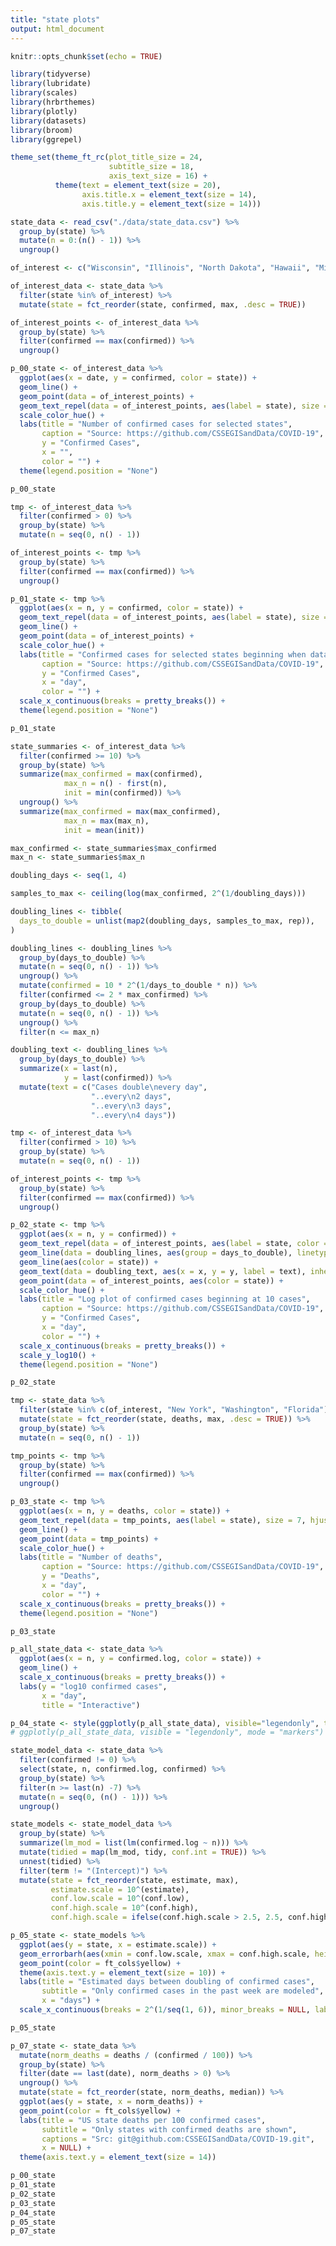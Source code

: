 ```yaml
---
title: "state plots"
output: html_document
---
```


```r
knitr::opts_chunk$set(echo = TRUE)
```

```r
library(tidyverse)
library(lubridate)
library(scales)
library(hrbrthemes)
library(plotly)
library(datasets)
library(broom)
library(ggrepel)

theme_set(theme_ft_rc(plot_title_size = 24,
                      subtitle_size = 18,
                      axis_text_size = 16) +
          theme(text = element_text(size = 20),
                axis.title.x = element_text(size = 14),
                axis.title.y = element_text(size = 14)))
```

```r
state_data <- read_csv("./data/state_data.csv") %>%
  group_by(state) %>%
  mutate(n = 0:(n() - 1)) %>%
  ungroup()
```


```r
of_interest <- c("Wisconsin", "Illinois", "North Dakota", "Hawaii", "Michigan", "Minnesota")

of_interest_data <- state_data %>%
  filter(state %in% of_interest) %>%
  mutate(state = fct_reorder(state, confirmed, max, .desc = TRUE))

of_interest_points <- of_interest_data %>%
  group_by(state) %>%
  filter(confirmed == max(confirmed)) %>%
  ungroup()

p_00_state <- of_interest_data %>%
  ggplot(aes(x = date, y = confirmed, color = state)) +
  geom_line() +
  geom_point(data = of_interest_points) +
  geom_text_repel(data = of_interest_points, aes(label = state), size = 7, hjust = 1, vjust = 1) +
  scale_color_hue() +
  labs(title = "Number of confirmed cases for selected states",
       caption = "Source: https://github.com/CSSEGISandData/COVID-19",
       y = "Confirmed Cases",
       x = "",
       color = "") +
  theme(legend.position = "None")
```

```r
p_00_state
```


```r
tmp <- of_interest_data %>%
  filter(confirmed > 0) %>%
  group_by(state) %>%
  mutate(n = seq(0, n() - 1))

of_interest_points <- tmp %>%
  group_by(state) %>%
  filter(confirmed == max(confirmed)) %>%
  ungroup()

p_01_state <- tmp %>%
  ggplot(aes(x = n, y = confirmed, color = state)) +
  geom_text_repel(data = of_interest_points, aes(label = state), size = 7, hjust = 1, vjust = 1) +
  geom_line() +
  geom_point(data = of_interest_points) +
  scale_color_hue() +
  labs(title = "Confirmed cases for selected states beginning when data is available",
       caption = "Source: https://github.com/CSSEGISandData/COVID-19",
       y = "Confirmed Cases",
       x = "day",
       color = "") +
  scale_x_continuous(breaks = pretty_breaks()) +
  theme(legend.position = "None")
```

```r
p_01_state
```


```r
state_summaries <- of_interest_data %>%
  filter(confirmed >= 10) %>%
  group_by(state) %>%
  summarize(max_confirmed = max(confirmed),
            max_n = n() - first(n),
            init = min(confirmed)) %>%
  ungroup() %>%
  summarize(max_confirmed = max(max_confirmed),
            max_n = max(max_n),
            init = mean(init))

max_confirmed <- state_summaries$max_confirmed
max_n <- state_summaries$max_n

doubling_days <- seq(1, 4)

samples_to_max <- ceiling(log(max_confirmed, 2^(1/doubling_days)))

doubling_lines <- tibble(
  days_to_double = unlist(map2(doubling_days, samples_to_max, rep)),
)

doubling_lines <- doubling_lines %>%
  group_by(days_to_double) %>%
  mutate(n = seq(0, n() - 1)) %>%
  ungroup() %>%
  mutate(confirmed = 10 * 2^(1/days_to_double * n)) %>%
  filter(confirmed <= 2 * max_confirmed) %>%
  group_by(days_to_double) %>%
  mutate(n = seq(0, n() - 1)) %>%
  ungroup() %>%
  filter(n <= max_n)

doubling_text <- doubling_lines %>%
  group_by(days_to_double) %>%
  summarize(x = last(n),
            y = last(confirmed)) %>%
  mutate(text = c("Cases double\nevery day",
                  "..every\n2 days",
                  "..every\n3 days",
                  "..every\n4 days"))
```

```r
tmp <- of_interest_data %>%
  filter(confirmed > 10) %>%
  group_by(state) %>%
  mutate(n = seq(0, n() - 1))

of_interest_points <- tmp %>%
  group_by(state) %>%
  filter(confirmed == max(confirmed)) %>%
  ungroup()

p_02_state <- tmp %>%
  ggplot(aes(x = n, y = confirmed)) +
  geom_text_repel(data = of_interest_points, aes(label = state, color = state), size = 7, hjust = 1, vjust = 1) +
  geom_line(data = doubling_lines, aes(group = days_to_double), linetype = "dashed") +
  geom_line(aes(color = state)) +
  geom_text(data = doubling_text, aes(x = x, y = y, label = text), inherit.aes = FALSE, nudge_x = -0.5, size = 5) +
  geom_point(data = of_interest_points, aes(color = state)) +
  scale_color_hue() +
  labs(title = "Log plot of confirmed cases beginning at 10 cases",
       caption = "Source: https://github.com/CSSEGISandData/COVID-19",
       y = "Confirmed Cases",
       x = "day",
       color = "") +
  scale_x_continuous(breaks = pretty_breaks()) +
  scale_y_log10() +
  theme(legend.position = "None")
```

```r
p_02_state
```


```r
tmp <- state_data %>%
  filter(state %in% c(of_interest, "New York", "Washington", "Florida"), deaths >= 0) %>%
  mutate(state = fct_reorder(state, deaths, max, .desc = TRUE)) %>%
  group_by(state) %>%
  mutate(n = seq(0, n() - 1))

tmp_points <- tmp %>%
  group_by(state) %>%
  filter(confirmed == max(confirmed)) %>%
  ungroup()

p_03_state <- tmp %>%
  ggplot(aes(x = n, y = deaths, color = state)) +
  geom_text_repel(data = tmp_points, aes(label = state), size = 7, hjust = 1, vjust = 1) +
  geom_line() +
  geom_point(data = tmp_points) +
  scale_color_hue() +
  labs(title = "Number of deaths",
       caption = "Source: https://github.com/CSSEGISandData/COVID-19",
       y = "Deaths",
       x = "day",
       color = "") +
  scale_x_continuous(breaks = pretty_breaks()) +
  theme(legend.position = "None")
```

```r
p_03_state
```


```r
p_all_state_data <- state_data %>%
  ggplot(aes(x = n, y = confirmed.log, color = state)) +
  geom_line() +
  scale_x_continuous(breaks = pretty_breaks()) +
  labs(y = "log10 confirmed cases",
       x = "day",
       title = "Interactive")

p_04_state <- style(ggplotly(p_all_state_data), visible="legendonly", traces = 1:50)
# ggplotly(p_all_state_data, visible = "legendonly", mode = "markers")
```



```r
state_model_data <- state_data %>%
  filter(confirmed != 0) %>%
  select(state, n, confirmed.log, confirmed) %>%
  group_by(state) %>%
  filter(n >= last(n) -7) %>%
  mutate(n = seq(0, (n() - 1))) %>%
  ungroup()
```


```r
state_models <- state_model_data %>%
  group_by(state) %>%
  summarize(lm_mod = list(lm(confirmed.log ~ n))) %>%
  mutate(tidied = map(lm_mod, tidy, conf.int = TRUE)) %>%
  unnest(tidied) %>%
  filter(term != "(Intercept)") %>%
  mutate(state = fct_reorder(state, estimate, max),
         estimate.scale = 10^(estimate),
         conf.low.scale = 10^(conf.low),
         conf.high.scale = 10^(conf.high),
         conf.high.scale = ifelse(conf.high.scale > 2.5, 2.5, conf.high.scale))

p_05_state <- state_models %>%
  ggplot(aes(y = state, x = estimate.scale)) +
  geom_errorbarh(aes(xmin = conf.low.scale, xmax = conf.high.scale, height = 0.3)) +
  geom_point(color = ft_cols$yellow) +
  theme(axis.text.y = element_text(size = 10)) +
  labs(title = "Estimated days between doubling of confirmed cases",
       subtitle = "Only confirmed cases in the past week are modeled",
       x = "days") +
  scale_x_continuous(breaks = 2^(1/seq(1, 6)), minor_breaks = NULL, labels = seq(1, 6))
```

```r
p_05_state
```


```r
p_07_state <- state_data %>%
  mutate(norm_deaths = deaths / (confirmed / 100)) %>%
  group_by(state) %>%
  filter(date == last(date), norm_deaths > 0) %>%
  ungroup() %>%
  mutate(state = fct_reorder(state, norm_deaths, median)) %>%
  ggplot(aes(y = state, x = norm_deaths)) +
  geom_point(color = ft_cols$yellow) +
  labs(title = "US state deaths per 100 confirmed cases",
       subtitle = "Only states with confirmed deaths are shown",
       captions = "Src: git@github.com:CSSEGISandData/COVID-19.git",
       x = NULL) +
  theme(axis.text.y = element_text(size = 14))
```

```r
p_00_state
p_01_state
p_02_state
p_03_state
p_04_state
p_05_state
p_07_state
```

